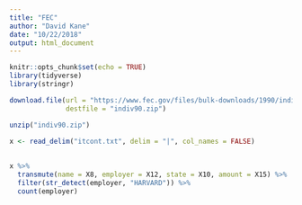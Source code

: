 ```yaml
---
title: "FEC"
author: "David Kane"
date: "10/22/2018"
output: html_document
---
```


```r
knitr::opts_chunk$set(echo = TRUE)
library(tidyverse)
library(stringr)
```

```r
download.file(url = "https://www.fec.gov/files/bulk-downloads/1990/indiv90.zip",
              destfile = "indiv90.zip")

unzip("indiv90.zip")

x <- read_delim("itcont.txt", delim = "|", col_names = FALSE)
  
  
x %>% 
  transmute(name = X8, employer = X12, state = X10, amount = X15) %>% 
  filter(str_detect(employer, "HARVARD")) %>% 
  count(employer)
```

